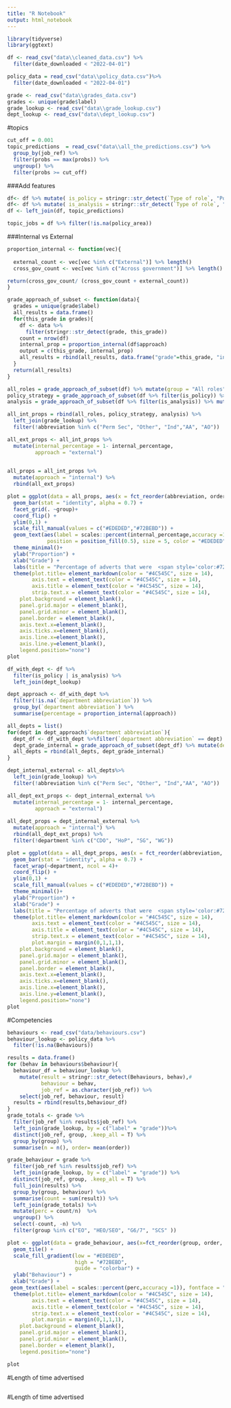 ```yaml
---
title: "R Notebook"
output: html_notebook
---
```



```r
library(tidyverse)
library(ggtext)

```

```r
df <- read_csv("data\\cleaned_data.csv") %>%
  filter(date_downloaded < "2022-04-01")

policy_data = read_csv("data\\policy_data.csv")%>%
  filter(date_downloaded < "2022-04-01")
```

```r
grade <- read_csv("data\\grades_data.csv")
grades <- unique(grade$label)
grade_lookup <- read_csv("data\\grade_lookup.csv")
dept_lookup <- read_csv("data\\dept_lookup.csv")

```

#topics
```r
cut_off = 0.001
topic_predictions  = read_csv("data\\all_the_predictions.csv") %>%
  group_by(job_ref) %>%
  filter(probs == max(probs)) %>%
  ungroup() %>%
  filter(probs >= cut_off)
```

###Add features
```r
df<- df %>% mutate( is_policy = stringr::str_detect(`Type of role`, "Policy|Strategy"))
df<- df %>% mutate( is_analysis = stringr::str_detect(`Type of role`, "Statistics|Operational Research|Social Research|Analytical|Economist"))
df <- left_join(df, topic_predictions)

topic_jobs = df %>% filter(!is.na(policy_area))
```

###Internal vs External
```r
proportion_internal <- function(vec){
  
  external_count <- vec[vec %in% c("External")] %>% length()
  cross_gov_count <- vec[vec %in% c("Across government")] %>% length()

return(cross_gov_count/ (cross_gov_count + external_count))
}

```

```r

grade_approach_of_subset <- function(data){
  grades = unique(grade$label)
  all_results = data.frame()
  for(this_grade in grades){
    df <- data %>%
      filter(stringr::str_detect(grade, this_grade))
    count = nrow(df)
    internal_prop = proportion_internal(df$approach)
    output = c(this_grade, internal_prop)
    all_results = rbind(all_results, data.frame("grade"=this_grade, "internal_percentage"=internal_prop, "count" = count))
  }
  return(all_results)
}
```

```r
all_roles = grade_approach_of_subset(df) %>% mutate(group = "All roles")
policy_strategy = grade_approach_of_subset(df %>% filter(is_policy)) %>% mutate(group = "Policy roles")
analysis = grade_approach_of_subset(df %>% filter(is_analysis)) %>% mutate(group = "Analysis roles")

all_int_props = rbind(all_roles, policy_strategy, analysis) %>%
  left_join(grade_lookup) %>%
  filter(!abbreviation %in% c("Perm Sec", "Other", "Ind","AA", "AO"))

all_ext_props <- all_int_props %>%
  mutate(internal_percentage = 1- internal_percentage,
         approach = "external")
  

all_props = all_int_props %>%
  mutate(approach = "internal") %>%
  rbind(all_ext_props)

```

```r
plot = ggplot(data = all_props, aes(x = fct_reorder(abbreviation, order,.desc = TRUE), y = internal_percentage, fill = approach)) +
  geom_bar(stat = "identity", alpha = 0.7) +
  facet_grid(. ~group)+
  coord_flip() + 
  ylim(0,1) +
  scale_fill_manual(values = c("#EDEDED","#72BEBD")) +
  geom_text(aes(label = scales::percent(internal_percentage,accuracy =1), group = "internal"), fontface = "bold",
             position = position_fill(0.5), size = 5, color = "#EDEDED") +
  theme_minimal()+
  ylab("Proportion") + 
  xlab("Grade") + 
  labs(title = "Percentage of adverts that were  <span style='color:#72BEBD;'>only advertised internally</span> <br>(to existing civil servants)<br>April 2020 to March 2022")+
  theme(plot.title= element_markdown(color = "#4C545C", size = 14),
        axis.text = element_text(color = "#4C545C", size = 14),
        axis.title = element_text(color = "#4C545C", size = 14),
        strip.text.x = element_text(color = "#4C545C", size = 14),
    plot.background = element_blank(),
    panel.grid.major = element_blank(),
    panel.grid.minor = element_blank(),
    panel.border = element_blank(),
    axis.text.x=element_blank(),
    axis.ticks.x=element_blank(),
    axis.line.x=element_blank(),
    axis.line.y=element_blank(),
    legend.position="none")
plot
```

```r
df_with_dept <- df %>%
  filter(is_policy | is_analysis) %>%
  left_join(dept_lookup)

dept_approach <- df_with_dept %>%
  filter(!is.na(`department abbreviation`)) %>%
  group_by(`department abbreviation`) %>%
  summarise(percentage = proportion_internal(approach)) 

all_depts = list()
for(dept in dept_approach$`department abbreviation`){
  dept_df <- df_with_dept %>%filter(`department abbreviation` == dept)
  dept_grade_internal = grade_approach_of_subset(dept_df) %>% mutate(department = dept)
  all_depts = rbind(all_depts, dept_grade_internal)
}

dept_internal_external <- all_depts%>%
  left_join(grade_lookup) %>%
  filter(!abbreviation %in% c("Perm Sec", "Other", "Ind","AA", "AO")) 

all_dept_ext_props <- dept_internal_external %>%
  mutate(internal_percentage = 1- internal_percentage,
         approach = "external")
  
all_dept_props = dept_internal_external %>%
  mutate(approach = "internal") %>%
  rbind(all_dept_ext_props) %>%
  filter(!department %in% c("CDO", "HoP", "SG", "WG"))


```





```r
plot = ggplot(data = all_dept_props, aes(x = fct_reorder(abbreviation, order,.desc = TRUE), y = internal_percentage, fill = approach, group = department)) +
  geom_bar(stat = "identity", alpha = 0.7) +
  facet_wrap(~department, ncol = 4)+
  coord_flip() + 
  ylim(0,1) +
  scale_fill_manual(values = c("#EDEDED","#72BEBD")) +
  theme_minimal()+
  ylab("Proportion") + 
  xlab("Grade") + 
  labs(title = "Percentage of adverts that were  <span style='color:#72BEBD;'>only advertised internally</span> (to existing civil servants) April 2020 to March 2022")+
  theme(plot.title= element_markdown(color = "#4C545C", size = 14),
        axis.text = element_text(color = "#4C545C", size = 14),
        axis.title = element_text(color = "#4C545C", size = 14),
        strip.text.x = element_text(color = "#4C545C", size = 14),
        plot.margin = margin(0,1,1,1),
    plot.background = element_blank(),
    panel.grid.major = element_blank(),
    panel.grid.minor = element_blank(),
    panel.border = element_blank(),
    axis.text.x=element_blank(),
    axis.ticks.x=element_blank(),
    axis.line.x=element_blank(),
    axis.line.y=element_blank(),
    legend.position="none")
plot
```

#Competencies
```r
behaviours <- read_csv("data/behaviours.csv")
behaviour_lookup <- policy_data %>%
  filter(!is.na(Behaviours))

results = data.frame()
for (behav in behaviours$behaviour){
  behaviour_df = behaviour_lookup %>%
    mutate(result = stringr::str_detect(Behaviours, behav),#
           behaviour = behav,
           job_ref = as.character(job_ref)) %>%
    select(job_ref, behaviour, result)
  results = rbind(results,behaviour_df)
}
grade_totals <- grade %>%
  filter(job_ref %in% results$job_ref) %>%
  left_join(grade_lookup, by = c("label" = "grade"))%>%
  distinct(job_ref, group, .keep_all = T) %>%
  group_by(group) %>%
  summarise(n = n(), order= mean(order))

grade_behaviour = grade %>%
  filter(job_ref %in% results$job_ref) %>%
  left_join(grade_lookup, by = c("label" = "grade")) %>%
  distinct(job_ref, group, .keep_all = T) %>%
  full_join(results) %>%
  group_by(group, behaviour) %>%
  summarise(count = sum(result)) %>%
  left_join(grade_totals) %>%
  mutate(perc = count/n)  %>%
  ungroup() %>%
  select(-count, -n) %>%
  filter(group %in% c("EO", "HEO/SEO", "G6/7", "SCS" ))

```

```r
plot <- ggplot(data = grade_behaviour, aes(x=fct_reorder(group, order,.desc = TRUE), y=behaviour, fill=perc)) + 
  geom_tile() +
  scale_fill_gradient(low = "#EDEDED",
                      high = "#72BEBD",
                      guide = "colorbar") +
  ylab("Behaviour") + 
  xlab("Grade") +
 geom_text(aes(label = scales::percent(perc,accuracy =1)), fontface = "bold", size = 5, color = "#4C545C")+
  theme(plot.title= element_markdown(color = "#4C545C", size = 14),
        axis.text = element_text(color = "#4C545C", size = 14),
        axis.title = element_text(color = "#4C545C", size = 14),
        strip.text.x = element_text(color = "#4C545C", size = 14),
        plot.margin = margin(0,1,1,1),
    plot.background = element_blank(),
    panel.grid.major = element_blank(),
    panel.grid.minor = element_blank(),
    panel.border = element_blank(),
    legend.position="none")

plot
```

#Length of time advertised
```r


```



#Length of time advertised
```r


```



